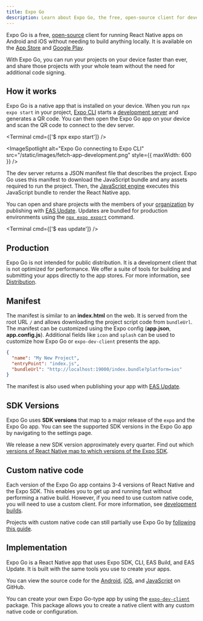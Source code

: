 ```yaml
---
title: Expo Go
description: Learn about Expo Go, the free, open-source client for developing and testing React Native apps on Android and iOS.
---
```



Expo Go is a free, [open-source](https://github.com/expo/expo/tree/main/home) client for running React Native apps on Android and iOS without needing to build anything locally. It is available on the [App Store](https://apps.apple.com/app/apple-store/id982107779) and [Google Play](https://play.google.com/store/apps/details?id=host.exp.exponent&referrer=www).

With Expo Go, you can run your projects on your device faster than ever, and share those projects with your whole team without the need for additional code signing.

## How it works

Expo Go is a native app that is installed on your device. When you run `npx expo start` in your project, [Expo CLI](/workflow/expo-cli) starts a [development server](/workflow/expo-cli#develop) and generates a QR code. You can then open the Expo Go app on your device and scan the QR code to connect to the dev server.

<Terminal cmd={['$ npx expo start']} />

<ImageSpotlight
  alt="Expo Go connecting to Expo CLI"
  src="/static/images/fetch-app-development.png"
  style={{ maxWidth: 600 }}
/>

The dev server returns a JSON manifest file that describes the project. Expo Go uses this manifest to download the JavaScript bundle and any assets required to run the project. Then, the [JavaScript engine](/workflow/glossary-of-terms#javascript-engine) executes this JavaScript bundle to render the React Native app.

You can open and share projects with the members of your [organization](/accounts/account-types/#organizations) by publishing with [EAS Update](/eas-update/introduction). Updates are bundled for production environments using the [`npx expo export`](/workflow/expo-cli#exporting) command.

<Terminal cmd={['$ eas update']} />

## Production

Expo Go is not intended for public distribution. It is a development client that is not optimized for performance. We offer a suite of tools for building and submitting your apps directly to the app stores. For more information, see [Distribution](/distribution/introduction).

## Manifest

The manifest is similar to an **index.html** on the web. It is served from the root URL `/` and allows downloading the project script code from `bundleUrl`. The manifest can be customized using the Expo config (**app.json**, **app.config.js**). Additional fields like `icon` and `splash` can be used to customize how Expo Go or `expo-dev-client` presents the app.

```json
{
  "name": "My New Project",
  "entryPoint": "index.js",
  "bundleUrl": "http://localhost:19000/index.bundle?platform=ios"
}
```

The manifest is also used when publishing your app with [EAS Update](/eas-update/introduction).

## SDK Versions

Expo Go uses **SDK versions** that map to a major release of the `expo` and the Expo Go app. You can see the supported SDK versions in the Expo Go app by navigating to the settings page.

We release a new SDK version approximately every quarter. Find out which [versions of React Native map to which versions of the Expo SDK](/versions/latest/#each-expo-sdk-version-depends-on-a).

## Custom native code

Each version of the Expo Go app contains 3-4 versions of React Native and the Expo SDK. This enables you to get up and running fast without performing a native build. However, if you need to use custom native code, you will need to use a custom client. For more information, see [development builds](/development/introduction).

Projects with custom native code can still partially use Expo Go by [following this guide](/bare/using-expo-client).

## Implementation

Expo Go is a React Native app that uses Expo SDK, CLI, EAS Build, and EAS Update. It is built with the same tools you use to create your apps.

You can view the source code for the [Android](https://github.com/expo/expo/tree/main/android), [iOS](https://github.com/expo/expo/tree/main/ios), and [JavaScript](https://github.com/expo/expo/tree/main/home) on GitHub.

You can create your own Expo Go-type app by using the [`expo-dev-client`](/development/introduction) package. This package allows you to create a native client with any custom native code or configuration.
